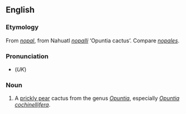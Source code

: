 ==English==
===Etymology===
From {{S.}} ''[[#Spanish|nopal]]'', from Nahuatl ''[[nopalli]]'' ‘Opuntia cactus’.  Compare ''[[nopales]]''.

===Pronunciation===
*(''UK'') {{IPA|/ˈnəʊpəl/}}

===Noun===
{{en-noun|pl2=nopal}}

# A [[prickly pear]] cactus from the genus ''[[Opuntia]]'', especially ''[[Opuntia cochinellifera]]''.